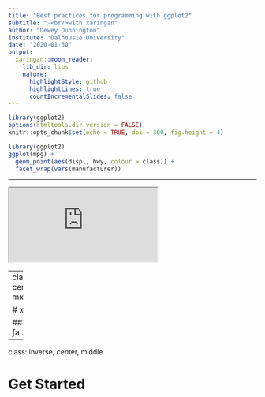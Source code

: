 ```yaml
---
title: "Best practices for programming with ggplot2"
subtitle: "⚔<br/>with xaringan"
author: "Dewey Dunnington"
institute: "Dalhousie University"
date: "2020-01-30"
output:
  xaringan::moon_reader:
    lib_dir: libs
    nature:
      highlightStyle: github
      highlightLines: true
      countIncrementalSlides: false
---
```


```r
library(ggplot2)
options(htmltools.dir.version = FALSE)
knitr::opts_chunk$set(echo = TRUE, dpi = 300, fig.height = 4)
```

```r
library(ggplot2)
ggplot(mpg) +
  geom_point(aes(displ, hwy, colour = class)) +
  facet_wrap(vars(manufacturer))
```

---

<!-- doesn't work in the demo but works in other browsers -->
<iframe class="shinyapp" src="https://paleolimbot.shinyapps.io/ggpkg_demo/"></iframe>

---
class: center, middle

# xaringan

### /ʃaː.'riŋ.ɡan/

---
class: inverse, center, middle

# Get Started
